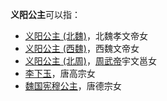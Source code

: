 '''义阳公主'''可以指：
*[[义阳公主_(北魏)|义阳公主 (北魏)]]，北魏孝文帝女
*[[义阳公主_(西魏)|义阳公主 (西魏)]]，西魏文帝女
*[[义阳公主_(北周)|义阳公主 (北周)]]，[[周武帝|周武帝]]宇文邕女
*[[李下玉|李下玉]]，唐高宗女
*[[魏国宪穆公主|魏国宪穆公主]]，唐德宗女

{{Disambig|Cat=公主封号消歧义}}